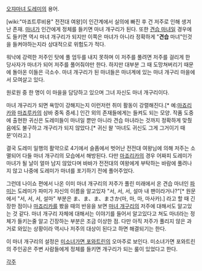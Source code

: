 [[오쟈마녀 도레미]]의 용어.


[wiki:"마죠트루비용" 전전대 여왕]이 인간계에서 실의에 빠진 후 건 저주로 인해 생겨난 존재. [[마녀]]가 인간에게 정체를 들키면 마녀 개구리가 된다. 또한 [[견습 마녀]]일 경우에도 들키면 역시 마녀 개구리가 되지만 이쪽은 마녀가 아니라 정확하게 "'''견습''' 마녀"인것을 들켜야하는지라 상대적으로 위험도가 적다.

워낙에 강력한 저주인 탓에 풀 엄두를 내지 못하며 이 저주를 풀려면 저주를 걸리게 한 당사자가 마녀가 되어 저주를 풀어줘야만 한다. 하지만 대부분 그 때 도망쳐버리기 때문에 돌아온 이들은 극소수. 마녀 개구리가 된 마녀들은 마녀계에 있는 마녀 개구리 마을에서 모여살고 있다.

원로원 중 한 명이 이 마을을 담당하고 있으며 그녀 자신도 마녀 개구리이다.

마녀 개구리가 되면 욕망이 강해지는지 이런저런 취미 활동이 강렬해진다.[* 예:[[마죠리카]]와 [[마죠루카]]의 삼바 중독 증세.] 인간 외의 존재들에게는 들켜도 되는 모양. 작품 도중에 출현한 귀신은 도레미들이 마녀일 뿐만 아니라 견습 마녀라는 것까지 정확하게 맞췄음에도 불구하고 개구리가 되지 않았다.[* 귀신 왈 '마녀도 귀신도 그게 그거이기 때문'이라고.]

결국 도레미 일행의 활약으로 4기에서 슬픔에서 벗어난 전전대 여왕님에 의해 저주는 소멸되어 다들 마녀 개구리의 모습에서 해방된다. 다만 [[마죠리카]]의 경우 어짜피 도레미가 마녀가 될 날이 얼마 남지 않았다며 바바가 전전대의 여왕에게 부탁하는 바람에 풀려나지 않고 나중에 도레미가 마녀를 포기하기 전에 풀어주었다.

그런데 나이쇼 편에서 나온 이미 마녀 개구리의 저주가 풀린 미래에서 온 견습 마녀인 [[파미]]는 도레미가 파미가 자신의 이름을 알고있자 "서, 서, 서, 설마 내 팬이라거나?"[* 원문에서 "서, 서, 서, 설마" 부분은 ま、ま、ま、まさか(마, 마, 마, 마사카).] 라고 할 때 긴장한 점이나 [[마죠리카]]를 봤을 때의 반응을 보면 [[마녀 개구리]]의 저주에 대해서도 알고있는 것 같다. 마녀 개구리 자체에 대해서는 이야기를 들어서 알고있다고 쳐도 마녀라는 정체가 들키는줄 알고 긴장하는 부분은 조금 이상한 점. 다만 아직 저주가 풀리지 않은 과거로 와있는 상황이라 역시나 저주의 대상이 된다고 하면 해결되기는 한다.

이 마녀 개구리의 설정은 [[미소녀가면 포와트린]]의 오마주로 보인다. 미소녀가면 포와트린의 주인공은 주변 사람들에게 정체를 들키면 개구리가 되는 룰이 있었다고 한다.

[[각주]]
